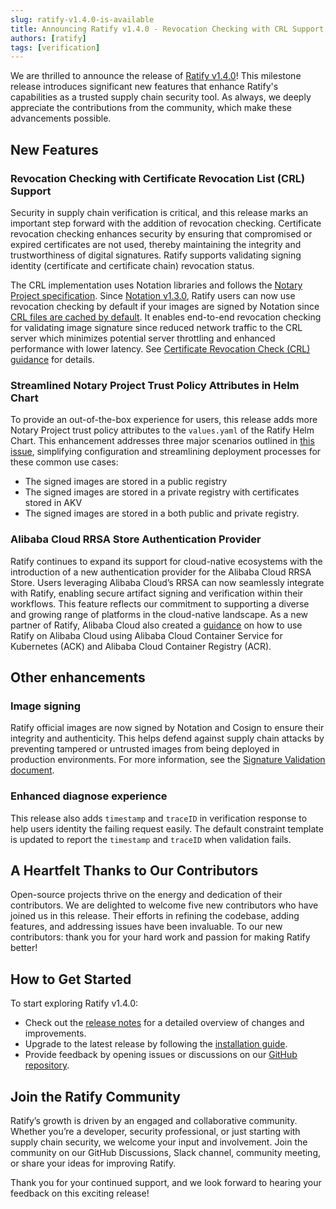 ---
slug: ratify-v1.4.0-is-available
title: Announcing Ratify v1.4.0 - Revocation Checking with CRL Support, Enhanced Out-of-box Experience, and New Cloud Provider Support
authors: [ratify]
tags: [verification]
---

We are thrilled to announce the release of [Ratify v1.4.0](https://github.com/ratify-project/ratify/releases/tag/v1.4.0)! This milestone release introduces significant new features that enhance Ratify's capabilities as a trusted supply chain security tool. As always, we deeply appreciate the contributions from the community, which make these advancements possible.

## New Features

### Revocation Checking with Certificate Revocation List (CRL) Support
   
Security in supply chain verification is critical, and this release marks an important step forward with the addition of revocation checking. Certificate revocation checking enhances security by ensuring that compromised or expired certificates are not used, thereby maintaining the integrity and trustworthiness of digital signatures. Ratify supports validating signing identity (certificate and certificate chain) revocation status. 

The CRL implementation uses Notation libraries and follows the [Notary Project specification](https://github.com/notaryproject/specifications/blob/v1.1.0/specs/trust-store-trust-policy.md#crls). Since [Notation v1.3.0](https://notaryproject.dev/blog/2025/announcing-notation-v1-3/), Ratify users can now use revocation checking by default if your images are signed by Notation since [CRL files are cached by default](https://notaryproject.dev/docs/user-guides/how-to/directory-structure/#caches). It enables end-to-end revocation checking for validating image signature since reduced network traffic to the CRL server which minimizes potential server throttling and enhanced performance with lower latency. See [Certificate Revocation Check (CRL) guidance](https://ratify.dev/docs/plugins/verifier/notation#certificate-revocation-check-crl) for details.

### Streamlined Notary Project Trust Policy Attributes in Helm Chart

To provide an out-of-the-box experience for users, this release adds more Notary Project trust policy attributes to the `values.yaml` of the Ratify Helm Chart. This enhancement addresses three major scenarios outlined in [this issue](https://github.com/ratify-project/ratify/issues/1965), simplifying configuration and streamlining deployment processes for these common use cases:

- The signed images are stored in a public registry
- The signed images are stored in a private registry with certificates stored in AKV
- The signed images are stored in a both public and private registry.

### Alibaba Cloud RRSA Store Authentication Provider

Ratify continues to expand its support for cloud-native ecosystems with the introduction of a new authentication provider for the Alibaba Cloud RRSA Store. Users leveraging Alibaba Cloud’s RRSA can now seamlessly integrate with Ratify, enabling secure artifact signing and verification within their workflows. This feature reflects our commitment to supporting a diverse and growing range of platforms in the cloud-native landscape. As a new partner of Ratify, Alibaba Cloud also created a [guidance](https://ratify.dev/docs/quickstarts/ratify-on-alibabacloud) on how to use Ratify on Alibaba Cloud using Alibaba Cloud Container Service for Kubernetes (ACK) and Alibaba Cloud Container Registry (ACR).

## Other enhancements

### Image signing

Ratify official images are now signed by Notation and Cosign to ensure their integrity and authenticity. This helps defend against supply chain attacks by preventing tampered or untrusted images from being deployed in production environments. For more information, see the [Signature Validation document](https://ratify.dev/docs/troubleshoot/security/#signature-validation).

### Enhanced diagnose experience

This release also adds `timestamp` and `traceID` in verification response to help users identity the failing request easily. The default constraint template is updated to report the `timestamp` and `traceID` when validation fails.

## A Heartfelt Thanks to Our Contributors

Open-source projects thrive on the energy and dedication of their contributors. We are delighted to welcome five new contributors who have joined us in this release. Their efforts in refining the codebase, adding features, and addressing issues have been invaluable. To our new contributors: thank you for your hard work and passion for making Ratify better!

## How to Get Started

To start exploring Ratify v1.4.0:

- Check out the [release notes](https://github.com/ratify-project/ratify/releases/tag/v1.4.0) for a detailed overview of changes and improvements.
- Upgrade to the latest release by following the [installation guide](https://ratify.dev/docs/quick-start).
- Provide feedback by opening issues or discussions on our [GitHub repository](https://github.com/ratify-project/ratify/issues).

## Join the Ratify Community

Ratify’s growth is driven by an engaged and collaborative community. Whether you’re a developer, security professional, or just starting with supply chain security, we welcome your input and involvement. Join the community on our GitHub Discussions, Slack channel, community meeting, or share your ideas for improving Ratify.

Thank you for your continued support, and we look forward to hearing your feedback on this exciting release!